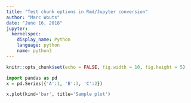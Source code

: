 ```yaml
---
title: "Test chunk options in Rmd/Jupyter conversion"
author: "Marc Wouts"
date: "June 16, 2018"
jupyter:
  kernelspec:
    display_name: Python
    language: python
    name: python3
---
```


```r
knitr::opts_chunk$set(echo = FALSE, fig.width = 10, fig.height = 5)
```


```python
import pandas as pd
x = pd.Series({'A':1, 'B':3, 'C':2})
```

```python
x.plot(kind='bar', title='Sample plot')
```

